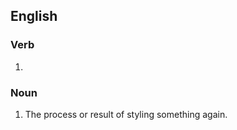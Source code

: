 ==English==

===Verb===
{{head|en|present participle}}

# {{present participle of|restyle|lang=en|nocat=1}}

===Noun===
{{en-noun}}

# The process or result of styling something again.